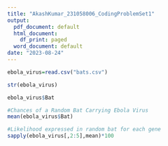 ```yaml
---
title: "AkashKumar_231058006_CodingProblemSet1"
output:
  pdf_document: default
  html_document:
    df_print: paged
  word_document: default
date: "2023-08-24"
---
```


```r
ebola_virus=read.csv("bats.csv")
```

```r
str(ebola_virus)
```

```r
ebola_virus$Bat
```
```r
#Chances of a Random Bat Carrying Ebola Virus
mean(ebola_virus$Bat)
```
```r
#Likelihood expressed in random bat for each gene
sapply(ebola_virus[,2:5],mean)*100
```
```r

```

